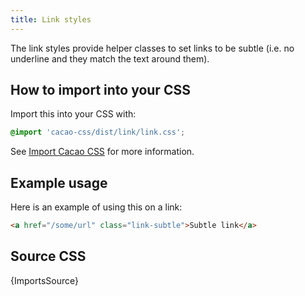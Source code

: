 ```yaml
---
title: Link styles
---
```


The link styles provide helper classes to set links to be subtle (i.e. no underline and they match the text around them).


## How to import into your CSS

Import this into your CSS with:

```css
@import 'cacao-css/dist/link/link.css';
```

See [Import Cacao CSS](/import) for more information.

## Example usage

Here is an example of using this on a link:

```html
<a href="/some/url" class="link-subtle">Subtle link</a>
```

## Source CSS

<!-- markdownlint-disable -->

<CodeBlock language="css" title="link/link.css">{ImportsSource}</CodeBlock>
